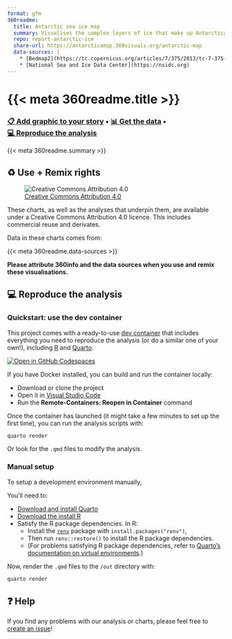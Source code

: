 ```yaml
---
format: gfm
360readme:
  title: Antarctic sea ice map
  summary: Visualises the complex layers of ice that make up Antarctica.
  repo: report-antarctic-ice
  share-url: https://antarcticamap.360visuals.org/antarctic-map
  data-sources: |
    * [Bedmap2](https://tc.copernicus.org/articles/7/375/2013/tc-7-375-2013.html) project ([Fretwell et al. 2013](https://doi.org/10.5194/tc-7-375-2013))<br><br>
    * [National Sea and Ice Data Center](https://nsidc.org)
---
```

# {{< meta 360readme.title >}}
### [📋&nbsp;Add&nbsp;graphic&nbsp;to&nbsp;your&nbsp;story]({{< meta 360readme.share-url >}}) • [📊&nbsp;Get&nbsp;the&nbsp;data](data) • [💻&nbsp;Reproduce&nbsp;the&nbsp;analysis](#-reproduce-the-analysis)

{{< meta 360readme.summary >}}

## ♻️ Use + Remix rights

![[Creative Commons Attribution 4.0](https://creativecommons.org/licenses/by/4.0)](https://mirrors.creativecommons.org/presskit/buttons/80x15/png/by.png)

These charts, as well as the analyses that underpin them, are available under a Creative Commons Attribution 4.0 licence. This includes commercial reuse and derivates.

<!-- Do any of the data sources fall under a different licence? If so, describe the licence and which parts of the data fall under it here! if most of it does, change the above and replace LICENCE.md too -->

Data in these charts comes from:

{{< meta 360readme.data-sources >}}

**Please attribute 360info and the data sources when you use and remix these visualisations.**

## 💻 Reproduce the analysis

### Quickstart: use the dev container

This project comes with a ready-to-use [dev container](https://code.visualstudio.com/docs/remote/containers) that includes everything you need to reproduce the analysis (or do a similar one of your own!), including [R](https://r-project.org) and [Quarto](https://quarto.org).

[![Open in GitHub Codespaces](https://github.com/codespaces/badge.svg)](https://codespaces.new/360-info/{{< meta 360readme.repo >}}?quickstart=1)

If you have Docker installed, you can build and run the container locally:

- Download or clone the project
- Open it in [Visual Studio Code](https://code.visualstudio.com)
- Run the **Remote-Containers: Reopen in Container** command

Once the container has launched (it might take a few minutes to set up the first time), you can run the analysis scripts with:

```sh
quarto render
```

Or look for the `.qmd` files to modify the analysis.

### Manual setup

To setup a development environment manually, 

You'll need to:

- [Download and install Quarto](https://quarto.org/docs/get-started)
- [Download the install R](https://www.r-project.org)
- Satisfy the R package dependencies. In R:
  * Install the [`renv`](https://rstudio.github.io/renv) package with `install.packages("renv")`,
  * Then run `renv::restore()` to install the R package dependencies.
  * (For problems satisfying R package dependencies, refer to [Quarto's documentation on virtual environments](https://quarto.org/docs/projects/virtual-environments.html).)

Now, render the `.qmd` files to the `/out` directory with:

```sh
quarto render
```

## ❓ Help

If you find any problems with our analysis or charts, please feel free to [create an issue](https://github.com/360-info/{{< meta 360readme.repo >}}/issues/new)!
